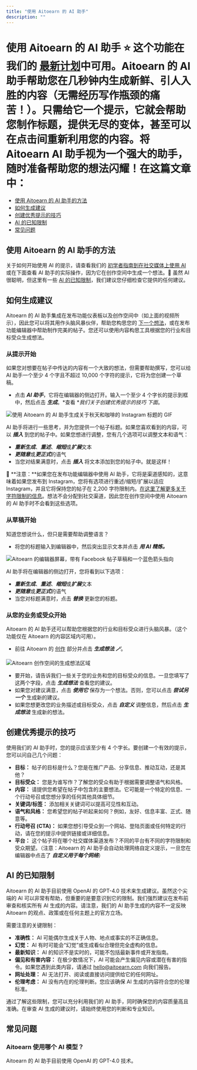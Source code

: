 ```yaml
---
title: "使用 Aitoearn 的 AI 助手"
description: ""
---
```

# 使用 Aitoearn 的 AI 助手 ⭐️ 这个功能在我们的 [最新计划](https://aitoearn.com/定价)中可用。Aitoearn 的 AI 助手帮助您在几秒钟内生成新鲜、引人入胜的内容（无需经历写作瓶颈的痛苦！）。只需给它一个提示，它就会帮助您制作标题，提供无尽的变体，甚至可以在点击间重新利用您的内容。将 Aitoearn AI 助手视为一个强大的助手，随时准备帮助您的想法闪耀！在这篇文章中：
- [使用 Aitoearn 的 AI 助手的方法](#h_01GS8G3P0D5VTMW2ZCMNS55RFV)
- [如何生成建议](#h_01GS8G1RP30E19WYDGFG2SGHVT)
- [创建优秀提示的技巧](#h_01H6BYVHYR8QS9NX1GBT6NC1KE)
- [AI 的已知限制](#h_01GS8G3FKDMZZC5C0N9TM5716T)
- [常见问题](#FAQ-DlkU3)

## 使用 Aitoearn 的 AI 助手的方法

关于如何开始使用 AI 的提示，请查看我们的 [初学者指南到在社交媒体上使用 AI](https://aitoearn.com/library/ai-social-media/) 或在下面查看 AI 助手的实际操作，因为它在创作空间中生成一个想法。📝 虽然 AI 很聪明，但这里有一些 [AI 的已知限制](#h_01GS8G3FKDMZZC5C0N9TM5716T)，我们建议您仔细检查它提供的任何建议。

## 如何生成建议

Aitoearn 的 AI 助手集成在发布功能仪表板以及创作空间中（如上面的视频所示），因此您可以将其用作头脑风暴伙伴，帮助您构思您的 [下一个想法](https://aitoearn.helpscoutdocs.com/article/589-creating-ideas-in-aitoearn)，或在发布功能编辑器中帮助制作完美的帖子。您还可以使用内容构思工具根据您的行业和目标受众生成想法。

### 从提示开始

如果您对想要在帖子中传达的内容有一个大致的想法，但需要帮助撰写，您可以给 AI 助手一个至少 4 个字且不超过 10,000 个字符的提示，它将为您创建一个草稿。

- 点击 ***AI 助手***，它将在编辑器的侧边打开。输入一个至少 4 个字长的提示到框中，然后点击 ***生成***。*查看 **我们关于创建优秀提示的技巧* *下面*。

![使用 Aitoearn 的 AI 助手生成关于秋天和咖啡的 Instagram 标题的 GIF](//d33v4339jhl8k0.cloudfront.net/docs/assets/64cb6cf86d4a3e191f237e66/images/68950e5687f239154390ab75/files-KdNqpcQta5.gif)

AI 助手将进行一些思考，并为您提供一个帖子标题。如果您喜欢看到的内容，可以 ***插入*** 到您的帖子中。如果您想进行调整，您有几个选项可以调整文本和语气：
- ***重新生成***、***重述***、***缩短***或***扩展***文本
- ***更随意***或***更正式***的语气
- 当您对结果满意时，点击 ***插入*** 将文本添加到您的帖子中。就是这样！

📝 **注意：**如果您在发布功能编辑器中使用 AI 助手，它将是渠道感知的，这意味着如果您发布到 Instagram，您将有选项进行重述/缩短/扩展以适应 Instagram，并且它将保持您的帖子在 2,200 字符限制内。[在这里了解更多关于字符限制的信息](https://aitoearn.helpscoutdocs.com/article/588-character-limits-for-each-social-network)。想法不会分配到社交渠道，因此您在创作空间中使用 Aitoearn 的 AI 助手时不会看到这些选项。

### 从草稿开始

知道您想说什么，但只是需要帮助调整语言？
- 将您的标题输入到编辑器中，然后突出显示文本并点击 ***用 AI 精炼。***

![Aitoearn 的编辑器屏幕，带有 Facebook 帖子草稿和一个蓝色箭头指向](//d33v4339jhl8k0.cloudfront.net/docs/assets/64cb6cf86d4a3e191f237e66/images/68950d92cc94a96f86d43f8a/files-Gm9shBRwQ9.jpg)

AI 助手将在编辑器的侧边打开，您将看到以下选项：
- ***重新生成***、***重述***、***缩短***或***扩展***文本
- ***更随意***或***更正式***的语气
- 当您对标题满意时，点击 ***替换*** 更新您的标题。

### 从您的业务或受众开始

Aitoearn 的 AI 助手还可以帮助您根据您的行业和目标受众进行头脑风暴。（这个功能仅在 Aitoearn 的内容区域内可用）。

- 前往 Aitoearn 的 [创作](https://publish.aitoearn.com/create?view=board) 部分并点击 ***生成想法 🪄***。

![Aitoearn 创作空间的生成想法区域](//d33v4339jhl8k0.cloudfront.net/docs/assets/64cb6cf86d4a3e191f237e66/images/66eb32eb811a2434cb6d3cb0/files-2TTom1IyOk.jpg)

- 要开始，请告诉我们一些关于您的业务和您的目标受众的信息。一旦您填写了这两个字段，点击 ***生成想法*** 查看您的建议。
- 如果您对建议满意，点击 ***使用它*** 保存为一个想法。否则，您可以点击 ***尝试另一个*** 生成新的建议。
- 如果您想更改您的业务描述或目标受众，点击 ***自定义*** 调整信息，然后点击 ***生成想法*** 生成新的想法。

## 创建优秀提示的技巧

使用我们的 AI 助手时，您的提示应该至少有 4 个字长。要创建一个有效的提示，您可以问自己几个问题：
- **目标：** 帖子的目标是什么？您是在推广产品、分享信息、推动互动，还是其他？
- **目标受众：** 您是为谁写作？了解您的受众有助于根据需要调整语气和风格。
- **内容：** 请提供您希望在帖子中包含的主要想法。它可能是一个特定的信息、一个行动号召或您想分享的任何其他具体细节。
- **关键词/标签：** 添加相关关键词可以提高可见性和互动。
- **语气和风格：** 您希望您的帖子听起来如何？例如，友好、信息丰富、正式、随意等。
- **行动号召 (CTA)：** 如果您想引导受众到一个网站、登陆页面或任何特定的行动，请在您的提示中提供链接或详细信息。
- **平台：** 这个帖子将在哪个社交媒体渠道发布？不同的平台有不同的字符限制和受众期望。（注意：Aitoearn 的 AI 助手会自动处理网络自定义提示，一旦您在编辑器中点击了 ***自定义用于每个网络***）

## AI 的已知限制

Aitoearn 的 AI 助手目前使用 OpenAI 的 GPT-4.0 技术来生成建议。虽然这个尖端的 AI 可以非常有帮助，但重要的是要意识到它的限制。我们强烈建议在发布前审查和核实所有 AI 生成的内容。请注意，我们的 AI 助手生成的内容不一定反映 Aitoearn 的观点、政策或在任何主题上的官方立场。

需要注意的关键限制：
- **准确性：** AI 可能偶尔生成关于人物、地点或事实的不正确信息。
- **幻觉：** AI 有时可能会“幻觉”或生成看似合理但完全虚构的信息。
- **最新知识：** AI 的知识不是实时的，可能不包括最新事件或开发指南。
- **偏见和有害内容：** 在极少数情况下，AI 可能会产生偏见内容或潜在有害的指令。如果您遇到此类内容，请通过 [hello@aitoearn.com](mailto:hello@aitoearn.com) 向我们报告。
- **网址处理：** AI 无法打开、阅读或直接访问提供给它的任何网址。
- **伦理考虑：** AI 没有内在的伦理判断。您应该确保 AI 生成的内容符合您的伦理标准。

通过了解这些限制，您可以充分利用我们的 AI 助手，同时确保您的内容质量高且准确。在审查 AI 生成的建议时，请始终使用您的判断和专业知识。

## 常见问题

### Aitoearn 使用哪个 AI 模型？

Aitoearn 的 AI 助手目前使用 OpenAI 的 GPT-4.0 技术。
